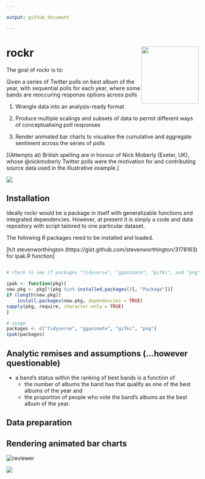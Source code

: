 ```yaml
---

output: github_document

---
```



<!-- README.md is generated from README.Rmd. Please edit that file -->


# rockr <img src='hex/rockr_hex.png' align="right" height="150" />



<!-- badges: start -->

<!-- badges: end -->



The goal of rockr is to:

Given a series of Twitter polls on best album of the year, with sequential polls for each year, where some bands are reoccuring response options across polls

1.  Wrangle data into an analysis-ready format

2.  Produce multiple scalings and subsets of data to permit different ways of conceptualising poll responses

3.  Render animated bar charts to visualise the cumulative and aggregate sentiment across the series of polls


[(Attempts at) British spelling are in honour of Nick Moberly (Exeter, UK), whose @nickmoberly Twitter polls were the motivation for and contributing source data used in the illustrative example.]


<p align="center">

  <img src=https://media.giphy.com/media/cD00Ukp6FfXuU/giphy.gif>



</p>


## Installation

Ideally rockr would be a package in itself with generalizable functions and integrated dependencies. However, at present it is simply a code and data repository with script tailored to one particular dataset. 

The following R packages need to be installed and loaded. 

[h/t stevenworthington (https://gist.github.com/stevenworthington/3178163) for ipak.R function]

``` r

# check to see if packages "tidyverse", "gganimate", "gifki", and "png" are installed. Install them if they are not, then load them into the R session.

ipak <- function(pkg){
new.pkg <- pkg[!(pkg %in% installed.packages()[, "Package"])]
if (length(new.pkg)) 
    install.packages(new.pkg, dependencies = TRUE)
sapply(pkg, require, character.only = TRUE)
}

# usage
packages <- c("tidyverse", "gganimate", "gifki", "png")
ipak(packages)

```

## Analytic remises and assumptions (...however questionable)



- a band's status within the ranking of best bands is a function of 
  - the number of albums the band has that qualify as one of the best albums of the year and 
  - the proportion of people who vote the band's albums as the best album of the year.



## Data preparation





## Rendering animated bar charts



<p align="center">

  <img src="plots/album_poll_final_percentage.gif" alt="reviewer">



</p>








<p align="center">

  <img src=https://media.giphy.com/media/xT9DPiSrihyxZnarbG/giphy.gif>



</p>


